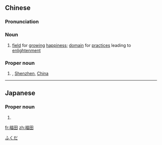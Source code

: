 ==Chinese==
{{zh-forms}}
{{wikipedia|lang=zh}}

===Pronunciation===
{{zh-pron
|m=fútián
|cat=n,pn
}}

===Noun===
{{zh-noun}}

# {{lb|zh|Buddhism}} [[field]] for [[growing]] [[happiness]]; [[domain]] for [[practice]]s leading to [[enlightenment]]

===Proper noun===
{{zh-proper noun}}

# {{w|Futian District}}, [[Shenzhen]], [[China]]

----

==Japanese==
{{ja-kanjitab|福|田}}

===Proper noun===
{{ja-pos|proper|ふくだ}}

# {{surname|lang=ja}}

[[Category:Japanese surnames|ふくだ]]

[[fr:福田]]
[[zh:福田]]